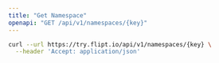 ```yaml
---
title: "Get Namespace"
openapi: "GET /api/v1/namespaces/{key}"
---
```


<RequestExample>

```bash
curl --url https://try.flipt.io/api/v1/namespaces/{key} \
  --header 'Accept: application/json'
```

</RequestExample>
